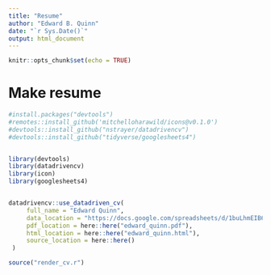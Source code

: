 ```yaml
---
title: "Resume"
author: "Edward B. Quinn"
date: "`r Sys.Date()`"
output: html_document
---
```


```r
knitr::opts_chunk$set(echo = TRUE)
```

# Make resume

```r

#install.packages("devtools")
#remotes::install_github('mitchelloharawild/icons@v0.1.0')
#devtools::install_github("nstrayer/datadrivencv")
#devtools::install_github("tidyverse/googlesheets4")


library(devtools)
library(datadrivencv)
library(icon)
library(googlesheets4)



```


```r

datadrivencv::use_datadriven_cv(
     full_name = "Edward Quinn",
     data_location = "https://docs.google.com/spreadsheets/d/1buLhmEIB6FJdWlLMGiWV59OkKRyqECFXrzTee0xT7oo/edit?usp=sharing",
     pdf_location = here::here("edward_quinn.pdf"),
     html_location = here::here("edward_quinn.html"),
     source_location = here::here()
 )

source("render_cv.r")


```

